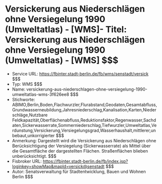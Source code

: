 # Versickerung aus Niederschlägen ohne Versiegelung 1990 (Umweltatlas) - [WMS]- Titel: Versickerung aus Niederschlägen ohne Versiegelung 1990 (Umweltatlas) - [WMS] $$$
- Service URL: https://fbinter.stadt-berlin.de/fb/wms/senstadt/versick $$$
- Typ: WMS $$$
- Name: versickerung-aus-niederschlagen-ohne-versiegelung-1990-umweltatlas-wms-3f626ee8 $$$
- Stichworte: ABIMO,Berlin,Boden,Flachwurzler,Flurabstand,Geodaten,Gesamtabfluss,Grundwasserneubildung,Jahresniederschlag,Kanalisation,Karten,Niederschläge,Nutzbare Feldkapazität,Oberflächenabfluss,Reduktionsfaktor,Regenwasser,Sachdaten,Sickerwasserrate,Sommerniederschlag,Tiefwurzler,Umweltatlas,Verdunstung,Versickerung,Versiegelungsgrad,Wasserhaushalt,mittlerer,unbebaut,unkorrigierter $$$
- Anmerkung: Dargestellt wird die Versickerung aus Niederschlägen ohne Berücksichtigung der Versiegelung (Sickerwasserrate) als Mittel über die Gesamtfläche der dargestellten Flächen. Straßenflächen blieben unberücksichtigt. $$$
- Fisbroker URL: https://fbinter.stadt-berlin.de/fb/index.jsp?loginkey=showMap&mapId=versick@senstadt $$$
- Autor: Senatsverwaltung für Stadtentwicklung, Bauen und Wohnen Berlin $$$
